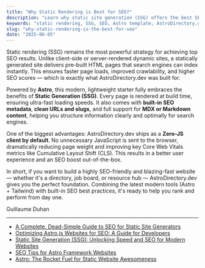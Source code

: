 ```yaml
---
title: "Why Static Rendering is Best for SEO?"
description: "Learn why static site generation (SSG) offers the best SEO performance, and how AstroDirectory.dev leverages it with optimized metadata, clean URLs, and zero client-side JavaScript."
keywords: "static rendering, SSG, SEO, Astro template, AstroDirectory.dev, SEO optimized, zero-js, fast loading, clean URLs"
slug: "why-static-rendering-is-the-best-for-seo"
date: "2025-06-05"
---
```


Static rendering (SSG) remains the most powerful strategy for achieving top SEO results. Unlike client-side or server-rendered dynamic sites, a statically generated site delivers pre-built HTML pages that search engines can index instantly. This ensures faster page loads, improved crawlability, and higher SEO scores — which is exactly what AstroDirectory.dev was built for.

Powered by **Astro**, this modern, lightweight starter fully embraces the benefits of **Static Generation (SSG)**. Every page is rendered at build time, ensuring ultra-fast loading speeds. It also comes with **built-in SEO metadata**, **clean URLs and slugs**, and full support for **MDX or Markdown content**, helping you structure information clearly and optimally for search engines.

One of the biggest advantages: AstroDirectory.dev ships as a **Zero-JS client by default**. No unnecessary JavaScript is sent to the browser, dramatically reducing page weight and improving key Core Web Vitals metrics like Cumulative Layout Shift (CLS). This results in a better user experience and an SEO boost out-of-the-box.

In short, if you want to build a highly SEO-friendly and blazing-fast website — whether it's a directory, job board, or resource hub — AstroDirectory.dev gives you the perfect foundation. Combining the latest modern tools (Astro + Tailwind) with built-in SEO best practices, it's ready to help you rank and perform from day one.

Guillaume Duhan

----

- [A Complete, Dead-Simple Guide to SEO for Static Site Generators](https://buttercms.com/blog/a-complete-dead-simple-guide-to-seo-for-static-site-generators/)
- [Optimizing Astro.js Websites for SEO: A Guide for Developers](https://medium.com/@aisyndromeart/optimizing-astro-js-websites-for-seo-a-guide-for-developers-25fcd20c8e30)
- [Static Site Generation (SSG): Unlocking Speed and SEO for Modern Websites](https://dev.to/amenibensaada/static-site-generation-ssg-unlocking-speed-and-seo-for-modern-websites-34m0)
- [SEO Tips for Astro Framework Websites](https://www.evolvingdev.com/post/seo-tips-for-astro)
- [Astro: The Rocket Fuel for Static Website Awesomeness](https://madappgang.com/blog/astro-the-rocket-fuel-for-static-website-awesomeness/)
